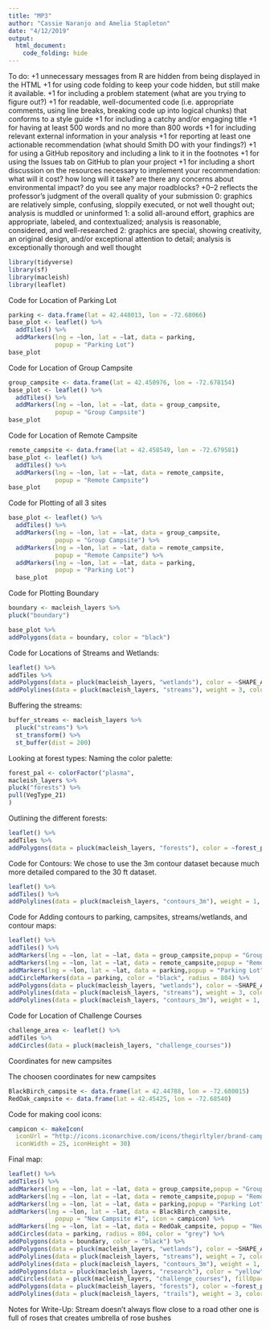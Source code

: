 ```yaml
---
title: "MP3"
author: "Cassie Naranjo and Amelia Stapleton"
date: "4/12/2019"
output: 
  html_document:
    code_folding: hide
---
```

To do:
+1 unnecessary messages from R are hidden from being displayed in the HTML
+1 for using code folding to keep your code hidden, but still make it available.
+1 for including a problem statement (what are you trying to figure out?)
+1 for readable, well-documented code (i.e. appropriate comments, using line breaks, breaking code up into logical chunks) that conforms to a style guide
+1 for including a catchy and/or engaging title
+1 for having at least 500 words and no more than 800 words
+1 for including relevant external information in your analysis
+1 for reporting at least one actionable recommendation (what should Smith DO with your findings?)
+1 for using a GitHub repository and including a link to it in the footnotes
+1 for using the Issues tab on GitHub to plan your project
+1 for including a short discussion on the resources necessary to implement your recommendation:
what will it cost?
how long will it take?
are there any concerns about environmental impact?
do you see any major roadblocks?
+0–2 reflects the professor’s judgment of the overall quality of your submission
0: graphics are relatively simple, confusing, sloppily executed, or not well thought out; analysis is muddled or uninformed
1: a solid all-around effort, graphics are appropriate, labeled, and contextualized; analysis is reasonable, considered, and well-researched
2: graphics are special, showing creativity, an original design, and/or exceptional attention to detail; analysis is exceptionally thorough and well thought 

```r
library(tidyverse)
library(sf)
library(macleish)
library(leaflet)
```
Code for Location of Parking Lot 
```r
parking <- data.frame(lat = 42.448013, lon = -72.68066)
base_plot <- leaflet() %>%
  addTiles() %>%
  addMarkers(lng = ~lon, lat = ~lat, data = parking,
             popup = "Parking Lot")
base_plot
```
Code for Location of Group Campsite 
```r
group_campsite <- data.frame(lat = 42.450976, lon = -72.678154)
base_plot <- leaflet() %>%
  addTiles() %>%
  addMarkers(lng = ~lon, lat = ~lat, data = group_campsite,
             popup = "Group Campsite")
base_plot
```
Code for Location of Remote Campsite
```r
remote_campsite <- data.frame(lat = 42.458549, lon = -72.679581)
base_plot <- leaflet() %>%
  addTiles() %>%
  addMarkers(lng = ~lon, lat = ~lat, data = remote_campsite,
             popup = "Remote Campsite")
base_plot
```
Code for Plotting of all 3 sites 
```r
base_plot <- leaflet() %>%
  addTiles() %>%
  addMarkers(lng = ~lon, lat = ~lat, data = group_campsite,
             popup = "Group Campsite") %>%
  addMarkers(lng = ~lon, lat = ~lat, data = remote_campsite,
             popup = "Remote Campsite") %>%
  addMarkers(lng = ~lon, lat = ~lat, data = parking,
             popup = "Parking Lot") 
  base_plot
```
Code for Plotting Boundary
```r
boundary <- macleish_layers %>% 
pluck("boundary")

base_plot %>%
addPolygons(data = boundary, color = "black")
```
Code for Locations of Streams and Wetlands:
```r
leaflet() %>%
addTiles %>% 
addPolygons(data = pluck(macleish_layers, "wetlands"), color = ~SHAPE_AREA, popup = ~IT_VALDESC) %>%
addPolylines(data = pluck(macleish_layers, "streams"), weight = 3, color = "orange")
```
Buffering the streams:
```r
buffer_streams <- macleish_layers %>%
  pluck("streams") %>%
  st_transform() %>%
  st_buffer(dist = 200)
```

Looking at forest types:
Naming the color palette:
```r
forest_pal <- colorFactor("plasma", 
macleish_layers %>%
pluck("forests") %>%
pull(VegType_21)
)
```
Outlining the different forests:
```r
leaflet() %>%
addTiles %>% 
addPolygons(data = pluck(macleish_layers, "forests"), color = ~forest_pal(VegType_21), fillOpacity = 0.8, weight = 0.1, popup = ~Sheet1__Na)
```
Code for Contours:
We chose to use the 3m contour dataset because much more detailed compared to the 30 ft dataset.
```r
leaflet() %>%
addTiles() %>%
addPolylines(data = pluck(macleish_layers, "contours_3m"), weight = 1, color = "red") 
```
Code for Adding contours to parking, campsites, streams/wetlands, and contour maps:
```r
leaflet() %>%
addTiles() %>%
addMarkers(lng = ~lon, lat = ~lat, data = group_campsite,popup = "Group Campsite") %>%
addMarkers(lng = ~lon, lat = ~lat, data = remote_campsite,popup = "Remote Campsite") %>%
addMarkers(lng = ~lon, lat = ~lat, data = parking,popup = "Parking Lot") %>%
addCircleMarkers(data = parking, color = "black", radius = 804) %>%
addPolygons(data = pluck(macleish_layers, "wetlands"), color = ~SHAPE_AREA, popup = ~IT_VALDESC) %>%
addPolylines(data = pluck(macleish_layers, "streams"), weight = 3, color = "orange") %>%
addPolylines(data = pluck(macleish_layers, "contours_3m"), weight = 1, color = "red")
```
Code for Location of Challenge Courses
```r
challenge_area <- leaflet() %>%
addTiles %>% 
addCircles(data = pluck(macleish_layers, "challenge_courses"))
```


Coordinates for new campsites

The choosen coordinates for new campsites

```r
BlackBirch_campsite <- data.frame(lat = 42.44788, lon = -72.680015)
RedOak_campsite <- data.frame(lat = 42.45425, lon = -72.68540)
```
Code for making cool icons: 
```r
campicon <- makeIcon(
  iconUrl = "http://icons.iconarchive.com/icons/thegirltyler/brand-camp/256/Camp-Fire-Stories-icon.png",
  iconWidth = 25, iconHeight = 30)
```
Final map:
```r
leaflet() %>%
addTiles() %>%
addMarkers(lng = ~lon, lat = ~lat, data = group_campsite,popup = "Group Campsite") %>%
addMarkers(lng = ~lon, lat = ~lat, data = remote_campsite,popup = "Remote Campsite") %>%
addMarkers(lng = ~lon, lat = ~lat, data = parking,popup = "Parking Lot") %>%
addMarkers(lng = ~lon, lat = ~lat, data = BlackBirch_campsite,
             popup = "New Campsite #1", icon = campicon) %>%
addMarkers(lng = ~lon, lat = ~lat, data = RedOak_campsite, popup = "New Campsite #2", icon = campicon) %>%
addCircles(data = parking, radius = 804, color = "grey") %>%
addPolygons(data = boundary, color = "black") %>%
addPolygons(data = pluck(macleish_layers, "wetlands"), color = ~SHAPE_AREA, popup = ~IT_VALDESC) %>%
addPolylines(data = pluck(macleish_layers, "streams"), weight = 7, color = "navy") %>%
addPolylines(data = pluck(macleish_layers, "contours_3m"), weight = 1, color = "red") %>%
addPolygons(data = pluck(macleish_layers, "research"), color = "yellow") %>%
addCircles(data = pluck(macleish_layers, "challenge_courses"), fillOpacity = 1) %>%
addPolygons(data = pluck(macleish_layers, "forests"), color = ~forest_pal(VegType_21), fillOpacity = 0.5, weight = 0.1, popup = ~Sheet1__Na) %>%
addPolylines(data = pluck(macleish_layers, "trails"), weight = 3, color = "black")
```

Notes for Write-Up:
Stream doesn't always flow 
close to a road 
other one is full of roses that creates umbrella of rose bushes 
